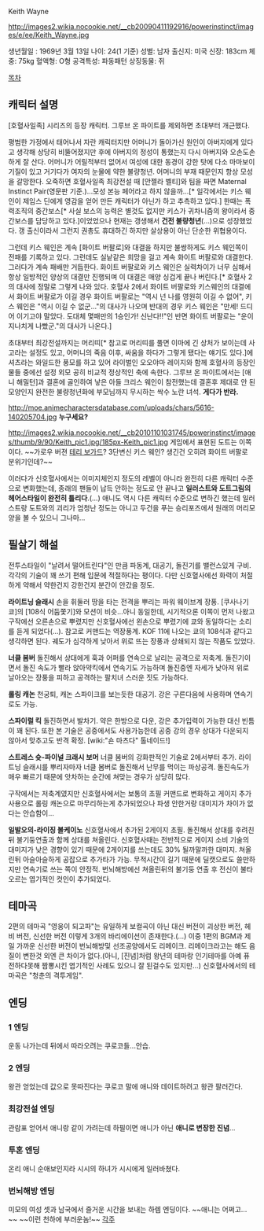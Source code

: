 Keith Wayne

http://images2.wikia.nocookie.net/__cb20090411192916/powerinstinct/images/e/ee/Keith_Wayne.jpg

생년월일 : 1969년 3월 13일
나이: 24(1 기준)
성별: 남자
출신지: 미국 
신장: 183cm 
체중: 75kg 
혈액형: O형
공격특성: 파동패턴
상징동물: 쥐 

[[목차]]

== 캐릭터 설명 ==
[호혈사일족] 시리즈의 등장 캐릭터. 그루브 온 파이트를 제외하면 초대부터 개근했다.

평범한 가정에서 태어나서 자란 캐릭터지만 어머니가 돌아가신 원인이 아버지에게 있다고 생각해 상당히 비뚤어졌지만 후에 아버지의 정성이 통했는지 다시 아버지와 오손도손하게 잘 산다.
어머니가 어릴적부터 없어서 여성에 대한 동경이 강한 탓에 다소 마마보이 기질이 있고 거기다가 여자의 눈물에 약한 불량청년. 어머니의 부재 때문인지 항상 모성을 갈망한다. 오죽하면 호혈사일족 최강전설 때 [안젤라 벨티]와 팀을 짜면 Maternal Instinct Pair(영문판 기준.)…모성 본능 페어라고 하지 않을까…[* 일각에서는 키스 웨인이 제임스 딘에게 영감을 얻어 만든 캐릭터가 아닌가 하고 추측하고 있다.]
한때는 폭력조직의 중간보스[* 사실 보스의 능력은 별것도 없지만 키스가 귀차니즘의 왕이라서 중간보스를 담당하고 있다.]이었었으나 현재는 갱생해서 '''건전 불량청년'''(…)으로 성장했었다. 갱 출신이라서 그런지 권총도 휴대하긴 하지만 살상용이 아닌 단순한 위협용이다.

그런데 키스 웨인은 계속 [화이트 버팔로]와 대결을 하지만 불쌍하게도 키스 웨인쪽이 전패를 기록하고 있다. 그런데도 실낱같은 희망을 걸고 계속 화이트 버팔로와 대결한다. 그러다가 계속 패배만 거듭한다. 화이트 버팔로와 키스 웨인은 실력차이가 너무 심해서 항상 일방적인 양상의 대결만 진행되며 이 대결은 매양 싱겁게 끝나 버린다.[* 호혈사 2의 대사에 정말로 그렇게 나와 있다. 호혈사 2에서 화이트 버팔로와 키스웨인의 대결에서 화이트 버팔로가 이길 경우 화이트 버팔로는 "역시 넌 나를 영원히 이길 수 없어", 키스 웨인은 "역시 이길 수 없군..."의 대사가 나오며 반대의 경우 키스 웨인은 "만세! 드디어 이기고야 말았다. 도대체 몇패만의 1승인가! 신난다!!"인 반면 화이트 버팔로는 "운이 지나치게 나빴군."의 대사가 나온다.]

초대부터 최강전설까지는 머리띠[* 참고로 머리띠를 풀면 이마에 긴 상처가 보이는데 사고라는 설정도 있고, 어머니의 죽음 이후, 싸움을 하다가 그렇게 됐다는 얘기도 있다.]에 셔츠라는 와일드한 풍모를 하고 있어 라이벌인 오오야마 레이지와 함께 호혈사의 등장인물들 중에선 설정 외모 공히 비교적 정상적인 축에 속한다.
그루브 온 파이트에서는 [애니 해밀턴]과 결혼에 골인하여 낳은 아들 크리스 웨인이 참전했는데 결혼후 제대로 안 된 모양인지 완전한 불량청년화에 부모님까지 무시하는 싹수 노란 녀석. '''게다가 반라.'''

http://moe.animecharactersdatabase.com/uploads/chars/5616-140205704.jpg
'''누구세요?'''

http://images2.wikia.nocookie.net/__cb20101101031745/powerinstinct/images/thumb/9/90/Keith_pic1.jpg/185px-Keith_pic1.jpg
게임에서 표현된 도트는 이쪽이다. ~~가로우 버젼 [[테리 보가드]]? 3단변신 키스 웨인? 생긴건 오히려 화이트 버팔로 분위기인데?~~

이러다가 신호혈사에서는 이미지체인지 정도의 레벨이 아니라 완전히 다른 캐릭터 수준으로 변화했는데, 종래의 팬들이 납득 안하는 정도로 안 끝나고 '''일러스트와 도트그림의 헤어스타일이 완전히 틀리다'''.(…) 애니도 역시 다른 캐릭터 수준으로 변하긴 했는데 일러스트랑 도트와의 괴리가 엄청난 정도는 아니고 두건을 푸는 승리포즈에서 원래의 머리모양을 볼 수 있으니 그나마...

== 필살기 해설 ==
전투스타일이 "날려서 떨어트린다"인 만큼 파동계, 대공기, 돌진기를 밸런스있게 구비.
각각의 기술이 꽤 쓰기 편해 입문에 적절하다는 평이다.
다만 신호혈사에선 화력이 처절하게 약해서 약한건지 강한건지 분간이 안갔을 정도.

'''라이트닝 슬래시'''
손을 휘둘러 땅을 타는 전격을 뿌리는 파워 웨이브계 장풍.
[쿠사나기 쿄]의 [108식 어둠쫓기]와 모션이 비슷...아니 동일한데, 시기적으론 이쪽이 먼저 나왔고 구작에선 오른손으로 뿌렸지만 신호혈사에선 왼손으로 뿌렸기에 쿄와 동일하다는 소리를 듣게 되었다(…). 참고로 커맨드는 역장풍계. KOF 11에 나오는 쿄의 108식과 같다고 생각하면 된다. 궤도가 심각하게 낮아서 위로 뜨는 장풍과 상쇄되지 않는 작품도 있었다.

'''너클 봄버'''
돌진해서 상대에게 훅과 어퍼를 연속으로 날리는 공격으로 저축계. 돌진기이면서 돌진 속도가 빨라 앉아약킥에서 연속기도 가능하며 돌진중엔 자세가 낮아져 위로 날아오는 장풍을 피하고 공격하는 팔치녀 스러운 짓도 가능하다.

'''롤링 캐논'''
천궁퇴, 캐논 스파이크를 보는듯한 대공기. 강은 구른다음에 사용하며 연속기로도 가능.

'''스파이럴 킥'''
돌진하면서 발차기. 약은 한방으로 다운, 강은 추가입력이 가능한 대신 빈틈이 꽤 된다. 또한 본 기술은 공중에서도 사용가능한데 공중 강의 경우 상대가 다운되지 않아서 맞추고도 반격 확정. [wiki:"숀 마츠다" 톨네이드!]

'''스트레스 슛-파이널 크래시 보머'''
너클 봄버의 강화판적인 기술로 2에서부터 추가. 라이트닝 슬래시를 뿌리자마자 너클 봄버로 돌진해서 난무를 먹이는 파상공격. 돌진속도가 매우 빠르기 때문에 앗차하는 순간에 쳐맞는 경우가 상당히 많다.

구작에서는 저축계였지만 신호혈사에서는 보통의 초필 커맨드로 변화하고 게이지 추가사용으로 롤링 캐논으로 마무리하는게 추가되었으나 파생 안한거랑 대미지가 차이가 없다는 안습함이…

'''일발오의-라이징 볼케이노'''
신호혈사에서 추가된 2게이지 초필. 돌진해서 상대를 후려친뒤 불기둥연출과 함께 상대를 쳐올린다. 신호혈사때는 전반적으로 게이지 소비 기술의 대미지가 낮은 경향이 있기 때문에 2게이지를 쓰는데도 30% 될까말까한 대미지. 쳐올린뒤 아슬아슬하게 공잡으로 추가타가 가능. 무적시간이 길기 때문에 딜캣으로도 쓸만하지만 연속기로 쓰는 쪽이 안정적. 번뇌해방에선 쳐올린뒤의 불기둥 연출 후 전신이 불타오르는 엽기적인 컷인이 추가되었다.

== 테마곡 ==
2편의 테마곡 "영웅이 되고파"는 유일하게 보컬곡이 아닌 대신 버전이 괴상한 버전, 헤비 버전, 신선한 버전 이렇게 3개의 바리에이션이 존재한다.(…) 이중 1편의 BGM과 제일 가까운 신선한 버전이 번뇌해방및 선조공양에서도 리메이크. 리메이크라고는 해도 음질이 변한것 외엔 큰 차이가 없다.(아니, [진념]처럼 왕년의 테마랑 인기테마를 아예 퓨전하다못해 짬뽕시킨 엽기적인 사례도 있으니 잘 된걸수도 있지만…) 신호혈사에서의 테마곡은 "청춘의 격투게임".

== 엔딩 ==
=== 1 엔딩 ===
운동 나가는데 뒤에서 따라오려는 쿠로코들...안습.

=== 2 엔딩 ===
왕관 얻었는데 값으로 못따진다는 쿠로코 말에 애니와 데이트하려고 왕관 팔러간다.

=== 최강전설 엔딩 ===
관람표 얻어서 애니랑 같이 가려는데 하필이면 애니가 아닌 '''애니로 변장한 진념'''...

=== 투혼 엔딩 ===
온리 애니 순애보인지라 시시의 하녀가 시시에게 일러바쳤다.

=== 번뇌해방 엔딩 ===
미모의 여성 셋과 남국에서 즐거운 시간을 보내는 하렘 엔딩이다. ~~애니는 어쩌고…~~ ~~이런 천하에 부러운놈!~~
[[각주]]
